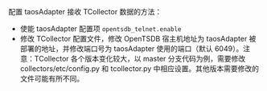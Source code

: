
配置 taosAdapter 接收 TCollector 数据的方法：

- 使能 taosAdapter 配置项 `opentsdb_telnet.enable`
- 修改 TCollector 配置文件，修改 OpenTSDB 宿主机地址为 taosAdapter 被部署的地址，并修改端口号为 taosAdapter 使用的端口（默认 6049）。注意：TCollector 各个版本变化较大，以 master 分支代码为例，需要修改 collectors/etc/config.py 和 tcollector.py 中相应设置。其他版本需要修改的文件可能有所不同。


